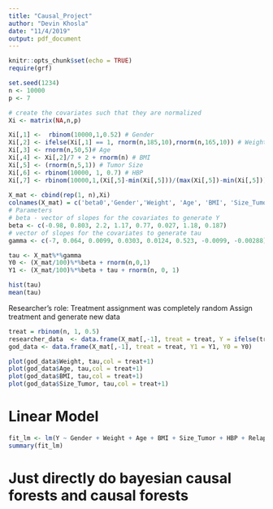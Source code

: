 ```yaml
---
title: "Causal_Project"
author: "Devin Khosla"
date: "11/4/2019"
output: pdf_document
---
```


```r
knitr::opts_chunk$set(echo = TRUE)
require(grf)
```

```r
set.seed(1234)
n <- 10000
p <- 7

# create the covariates such that they are normalized
Xi <- matrix(NA,n,p)

Xi[,1] <-  rbinom(10000,1,0.52) # Gender
Xi[,2] <- ifelse(Xi[,1] == 1, rnorm(n,185,10),rnorm(n,165,10)) # Weight
Xi[,3] <- rnorm(n,50,5)# Age
Xi[,4] <- Xi[,2]/7 + 2 + rnorm(n) # BMI
Xi[,5] <- (rnorm(n,5,1)) # Tumor Size
Xi[,6] <- rbinom(10000, 1, 0.7) # HBP
Xi[,7] <- rbinom(10000,1,(Xi[,5]-min(Xi[,5]))/(max(Xi[,5])-min(Xi[,5]))) # Relapse
 
X_mat <- cbind(rep(1, n),Xi)
colnames(X_mat) = c('beta0','Gender','Weight', 'Age', 'BMI', 'Size_Tumor','HBP', 'Relapse')
# Parameters 
# beta - vector of slopes for the covariates to generate Y
beta <- c(-0.98, 0.803, 2.2, 1.17, 0.77, 0.027, 1.18, 0.187)
# vector of slopes for the covariates to generate tau
gamma <- c(-7, 0.064, 0.0099, 0.0303, 0.0124, 0.523, -0.0099, -0.00288)

tau <- X_mat%*%gamma 
Y0 <- (X_mat/100)%*%beta + rnorm(n,0,1)
Y1 <- (X_mat/100)%*%beta + tau + rnorm(n, 0, 1)
```

```r
hist(tau)
mean(tau)
```

Researcher's role:
Treatment assignment was completely random
Assign treatment and generate new data
```r
treat = rbinom(n, 1, 0.5)
researcher_data  <- data.frame(X_mat[,-1], treat = treat, Y = ifelse(treat == 1, Y1, Y0))
god_data <- data.frame(X_mat[,-1], treat = treat, Y1 = Y1, Y0 = Y0)

plot(god_data$Weight, tau,col = treat+1)
plot(god_data$Age, tau,col = treat+1)
plot(god_data$BMI, tau,col = treat+1)
plot(god_data$Size_Tumor, tau,col = treat+1)
```

# Linear Model

```r
fit_lm <- lm(Y ~ Gender + Weight + Age + BMI + Size_Tumor + HBP + Relapse + treat,data = researcher_data)
summary(fit_lm)
```

# Just directly do bayesian causal forests and causal forests

```r

```

